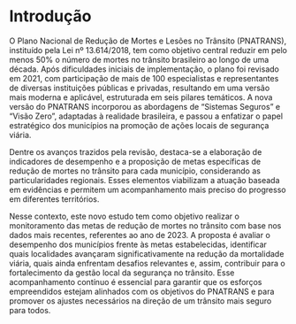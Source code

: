 # Introdução

O Plano Nacional de Redução de Mortes e Lesões no Trânsito (PNATRANS), instituído pela Lei nº 13.614/2018, tem como objetivo central reduzir em pelo menos 50% o número de mortes no trânsito brasileiro ao longo de uma década. Após dificuldades iniciais de implementação, o plano foi revisado em 2021, com participação de mais de 100 especialistas e representantes de diversas instituições públicas e privadas, resultando em uma versão mais moderna e aplicável, estruturada em seis pilares temáticos. A nova versão do PNATRANS incorporou as abordagens de “Sistemas Seguros” e “Visão Zero”, adaptadas à realidade brasileira, e passou a enfatizar o papel estratégico dos municípios na promoção de ações locais de segurança viária.

Dentre os avanços trazidos pela revisão, destaca-se a elaboração de indicadores de desempenho e a proposição de metas específicas de redução de mortes no trânsito para cada município, considerando as particularidades regionais. Esses elementos viabilizam a atuação baseada em evidências e permitem um acompanhamento mais preciso do progresso em diferentes territórios.

Nesse contexto, este novo estudo tem como objetivo realizar o monitoramento das metas de redução de mortes no trânsito com base nos dados mais recentes, referentes ao ano de 2023. A proposta é avaliar o desempenho dos municípios frente às metas estabelecidas, identificar quais localidades avançaram significativamente na redução da mortalidade viária, quais ainda enfrentam desafios relevantes e, assim, contribuir para o fortalecimento da gestão local da segurança no trânsito. Esse acompanhamento contínuo é essencial para garantir que os esforços empreendidos estejam alinhados com os objetivos do PNATRANS e para promover os ajustes necessários na direção de um trânsito mais seguro para todos.
